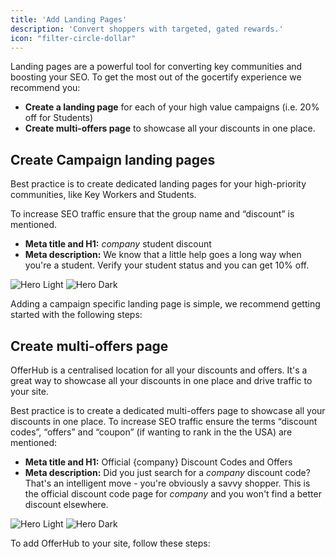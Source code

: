 ```yaml
---
title: 'Add Landing Pages'
description: 'Convert shoppers with targeted, gated rewards.'
icon: "filter-circle-dollar"
---
```




Landing pages are a powerful tool for converting key communities and boosting your SEO. To get the most out of the gocertify experience we recommend you: 


  * **Create a landing page** for each of your high value campaigns (i.e. 20% off for Students) 
  * **Create multi-offers page** to showcase all your discounts in one place. 

## Create Campaign landing pages
<Tip>
  Best practice is to create dedicated landing pages for your high-priority communities, like Key Workers and Students.

  To increase SEO traffic ensure that the group name and “discount” is mentioned.

  - **Meta title and H1:** _company_ student discount
  - **Meta description:** We know that a little help goes a long way when you're a student. Verify your student status and you can get 10% off.

</Tip>

<Frame caption="LK Bennetts campaign pages drive evergreen revenue growth YoY.">
  <img
    className="block dark:hidden"
    src="/images/LKBennett-iFrame.png"
    alt="Hero Light"
  />
  <img
    className="hidden dark:block"
    src="/images/LKBennett-iFrame.png"
    alt="Hero Dark"
  />
</Frame>

Adding a campaign specific landing page is simple, we recommend getting started with the following steps:


<LandingPageSteps />

 


## Create multi-offers page

OfferHub is a centralised location for all your discounts and offers. It's a great way to showcase all your discounts in one place and drive traffic to your site.

<Tip>
  Best practice is to create a dedicated multi-offers page to showcase all your discounts in one place. To increase SEO traffic ensure the terms “discount codes”, “offers” and “coupon” (if wanting to rank in the the USA) are mentioned:

  - **Meta title and H1:** Official {company} Discount Codes and Offers
  - **Meta description:** Did you just search for a _company_ discount code? That's an intelligent move - you're obviously a savvy shopper. This is the official discount code page for _company_ and you won't find a better discount elsewhere.
</Tip>

  <Frame caption="OfferHub is a powerful showcase of all your offers and discounts in one place. ">
    <img
      className="block dark:hidden"
      src="/images/GoCertify-OfferHub.png"
      alt="Hero Light"
    />
    <img
      className="hidden dark:block"
      src="/images/GoCertify-OfferHub.png"
      alt="Hero Dark"
    />
  </Frame>

To add OfferHub to your site, follow these steps:

<OfferHubIntegrationSteps />

